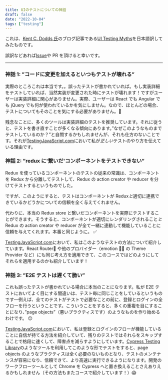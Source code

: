 ```yaml
---
title: UIのテストについての神話
draft: false
date: "2022-10-04"
tags: ["testing"]
---
```


これは、[Kent C. Dodds 氏](https://kentcdodds.com/)のブログ記事である[UI Testing Myths](https://kentcdodds.com/blog/ui-testing-myths)を日本語訳してみたものです。

誤訳などあれば[Issue](https://github.com/makotot/makotot.dev/issues/new)や PR を頂けると幸いです。

---

### 神話 1: ”コードに変更を加えるといつもテストが壊れる”

実際のところこれは本当です。。誤ったテストが書かれていれば。もし実装詳細をテストしていれば、当然実装が変更された時にテストが壊れます！ですがユーザーは実装詳細に関心がありません。実際、ユーザーは React でも Angular でも jQuery でも何が使われているかを気にしません。なので、ほとんどの場合、テストについてもそのことを気にする必要がありません。💯

残念なことに、多くのツールは実装詳細のテストを推奨しています。それに従うと、テストを書き直すことが多くなる傾向にあります。”なぜこのようなものまでテストしているのか？”と自問するかもしれませんが、それも仕方のないことです。それが[TestingJavaScript.com](https://testingjavascript.com/)において私が*正しい*テストのやり方を伝えている理由です。

### 神話 2: ”redux に'繋いだ'コンポーネントをテストできない”

Redux を使っているコンポーネントのテストの従来の常識は、コンポーネントを Redux から分離してテストして、Redux の action creator や reducer を分けてテストするというものでした。

ですが、このようにすると、テストはコンポーネントが Redux*と*適切に連携できているかどうかについての信頼を全く与えてくれません。

代わりに、本当の Redux store と繋いだコンポーネントを実際にテストすることができます。そうすると、コンポーネントが適切にレンダリングされること*と*Redux の action creator や reducer が全て一緒に連動して機能していることに信頼を与えてくれます。本番と同じように。 ✅

[TestingJavaScript.com](https://testingjavascript.com/)において、私はこのようなテストの方法について紹介しています。React Router🔀 や他のプロバイダー（emotion 👩‍🎤 の Theme Provider など）にも同じ考え方を適用できて、このコースではどのようにしてそれらを適用するのかも紹介しています！

### 神話 3: ”E2E テストは遅くて脆い”

これも誤ったテストが書かれている場合に本当のことになります。私が E2E テストにおいてよく目にする間違いは、テスト毎に同じことをしているというものです—例えば、全てのテストがテストで必要なことの前に、登録とログインの全フローを行うということです。こういうことをすると、多くの重複を目にすることになり、”page objects”（悪いプラクティスです）のようなものを作り始めるわけです。 😐

[TestingJavaScript.com](https://testingjavascript.com/)において、私は登録とログインのフローが機能していることに自信が持てる方法を紹介していて、残りのテストではそれらをスキップすることで格段に速くして、障害点を減らすようにしています。[Cypress Testing Library](https://github.com/testing-library/cypress-testing-library)のようなツールを利用してこのような形でテストをすると、page objects のようなプラクティスは全く必要のないものとなり、テストのメンテナンスが容易になり、信頼できて、より高速に実行できるようになります。開発のワークフローツールとして Chrome を Cypress へと置き換えることさえありえるかもしれません（その方法もまたコースで紹介しています！）😱
